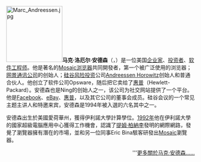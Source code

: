 [[File:Marc_Andreessen.jpg|150px]]'''马克·洛厄尔·安德森'''（{{lang-en|'''Marc Lowell Andreessen'''}}，{{bd|1971年|7月9日|||}}）是一位美国[[企業家精神|企业家]]、[[投资者|投资者]]、[[软件工程师|软件工程师]]。他是著名的[[Mosaic|Mosaic]][[浏览器|浏览器]]共同開發者，第一个被广泛使用的浏览器；[[网景通讯公司|网景通讯公司]]的创始人；[[硅谷|硅谷]][[风险投资|风险投资]]公司[[Andreessen_Horowitz|Andreessen Horowitz]]创始人和普通合伙人。他创立了软件公司Opsware，随后把它卖给了[[惠普|惠普]]（Hewlett-Packard）。安德森也是Ning的创始人之一，该公司为社交网站提供了一个平台。他是[[Facebook|Facebook]]、[[eBay|eBay]]、[[惠普|惠普]]，以及其它公司的董事会成员。硅谷会议的一个常见主题主讲人和特邀来宾，安德森是1994年{{link-en|第一屆國際萬維網大會|First International Conference on the World-Wide Web}}被入選的{{link-en|全球資訊網名人堂|First International Conference on the World-Wide Web#World Wide Web Hall of Fame Inductees}}六名其中之一。

安德森出生於美國愛荷華州，獲得伊利諾大學計算學位。[[1992年|1992年]]他在伊利諾大學的國家超級電腦應用中心獲得工作機會，認識了[[提姆·柏納李|提姆·柏納李]]發明的網際網路，發覺了瀏覽器擁有潛在的市場，並和另一位同事Eric Bina駭客研發出[[Mosaic|Mosaic]]瀏覽器。

<div style="text-align: right;">'''[[马克·安德森|更多關於马克·安德森……]]</div>